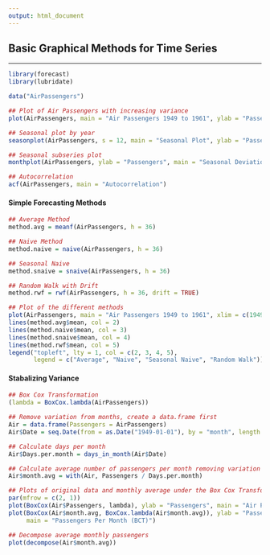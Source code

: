 ```yaml
---
output: html_document
---
```


## **Basic Graphical Methods for Time Series**

---


```r

library(forecast)
library(lubridate)

data("AirPassengers")

## Plot of Air Passengers with increasing variance
plot(AirPassengers, main = "Air Passengers 1949 to 1961", ylab = "Passengers")

## Seasonal plot by year
seasonplot(AirPassengers, s = 12, main = "Seasonal Plot", ylab = "Passengers", year.labels = TRUE, col = 1:12)

## Seasonal subseries plot
monthplot(AirPassengers, ylab = "Passengers", main = "Seasonal Deviation", labels = month.abb)

## Autocorrelation
acf(AirPassengers, main = "Autocorrelation")

```

#### **Simple Forecasting Methods**

```r

## Average Method
method.avg = meanf(AirPassengers, h = 36)

## Naive Method
method.naive = naive(AirPassengers, h = 36)

## Seasonal Naive
method.snaive = snaive(AirPassengers, h = 36)

## Random Walk with Drift
method.rwf = rwf(AirPassengers, h = 36, drift = TRUE)

## Plot of the different methods
plot(AirPassengers, main = "Air Passengers 1949 to 1961", xlim = c(1949, 1964))
lines(method.avg$mean, col = 2)
lines(method.naive$mean, col = 3)
lines(method.snaive$mean, col = 4)
lines(method.rwf$mean, col = 5)
legend("topleft", lty = 1, col = c(2, 3, 4, 5), 
       legend = c("Average", "Naive", "Seasonal Naive", "Random Walk"))
```

#### Stabalizing Variance

```r

## Box Cox Transformation
(lambda = BoxCox.lambda(AirPassengers))

## Remove variation from months, create a data.frame first
Air = data.frame(Passengers = AirPassengers)
Air$Date = seq.Date(from = as.Date("1949-01-01"), by = "month", length.out = 144)

## Calculate days per month
Air$Days.per.month = days_in_month(Air$Date)

## Calculate average number of passengers per month removing variation due to number of days
Air$month.avg = with(Air, Passengers / Days.per.month)

## Plots of original data and monthly average under the Box Cox Transformation
par(mfrow = c(2, 1))
plot(BoxCox(Air$Passengers, lambda), ylab = "Passengers", main = "Air Passengers (BCT)")
plot(BoxCox(Air$month.avg, BoxCox.lambda(Air$month.avg)), ylab = "Passengers",
     main = "Passengers Per Month (BCT)")

```


```r

## Decompose average monthly passengers
plot(decompose(Air$month.avg))

```

























